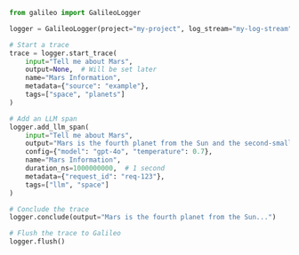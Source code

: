 ```python Python
from galileo import GalileoLogger

logger = GalileoLogger(project="my-project", log_stream="my-log-stream")

# Start a trace
trace = logger.start_trace(
    input="Tell me about Mars",
    output=None,  # Will be set later
    name="Mars Information",
    metadata={"source": "example"},
    tags=["space", "planets"]
)

# Add an LLM span
logger.add_llm_span(
    input="Tell me about Mars",
    output="Mars is the fourth planet from the Sun and the second-smallest planet in the Solar System...",
    config={"model": "gpt-4o", "temperature": 0.7},
    name="Mars Information",
    duration_ns=1000000000,  # 1 second
    metadata={"request_id": "req-123"},
    tags=["llm", "space"]
)

# Conclude the trace
logger.conclude(output="Mars is the fourth planet from the Sun...")

# Flush the trace to Galileo
logger.flush()
```
